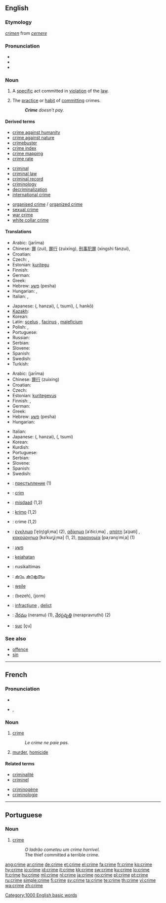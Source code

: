 ==English==
{{wikipedia}}

===Etymology===
{{etyl|la}} ''[[crimen]]'' from ''[[cernere]]''

===Pronunciation===
* {{IPA|/kɹaɪm/}}
* {{audio|en-us-crime.ogg|Audio (US)}}
* {{rhymes|aɪm}}

===Noun===
{{en-noun|s|or|-}}

# {{countable}} A [[specific]] act committed in [[violation]] of the [[law]].
# {{uncountable}} The [[practice]] or [[habit]] of [[commit]]ting crimes.
#: '''''Crime''' doesn’t pay.''

====Derived terms====
{{rel-top3|Terms derived from "crime"}}
* [[crime against humanity]]
* [[crime against nature]]
* [[crimebuster]]
* [[crime index]]
* [[crime mapping]]
* [[crime rate]]
{{rel-mid3}}
* [[criminal]]
* [[criminal law]]
* [[criminal record]]
* [[criminology]]
* [[decriminalization]]
* [[international crime]]
{{rel-mid3}}
* [[organised crime]] / [[organized crime]]
* [[sexual crime]]
* [[war crime]]
* [[white collar crime]]
{{rel-bottom}}

====Translations====
{{trans-top|act violating the law}}
* Arabic: {{Arab|[[جريمة]]}} (jarīma) {{f}}
* Chinese: [[罪]] (zuì), [[罪行]] (zuìxíng), [[刑事犯罪]] (xíngshì fànzuì),
* Croatian: {{t-|hr|zločin|m|alt=zlòčin}}
* Czech: {{t+|cs|zločin|m}}, {{t-|cs|trestný čin|m}}
* Estonian: [[kuritegu]]
* Finnish: {{t+|fi|rikos}}
* German: {{t+|de|Verbrechen|n}}
* Greek: {{t+|el|έγκλημα|n}}
* Hebrew: [[פשע]] (pesha) {{m}}
* Hungarian: {{t|hu|bűntény}}, {{t|hu|bűntett}}
* Italian: {{t+|it|crimine|m}}, {{t+|it|delitto|m}}
{{trans-mid}}
* Japanese: {{Jpan|[[犯罪]]}} ({{Jpan|[[はんざい]]}}, hanzai), {{Jpan|[[罪]]}} ({{Jpan|[[つみ]]}}, tsumi), {{Jpan|[[犯行]]}} ({{Jpan|[[はんこう]]}}, hankō)
* [[Kazakh]]: {{t|kk|қылмыс|tr=qılmıs|sc=Cyrl}}
* Korean: {{t-|ko|범죄|tr=beomjoe|sc=Hang}}
* Latin: [[scelus]] {{n}}, [[facinus]] {{n}}, [[maleficium]] {{n}}
* Polish: {{t-|pl|przestępstwo|n}}, {{t+|pl|zbrodnia|f}}
* Portuguese: {{t+|pt|crime|m}}
* Russian: {{t|ru|преступление|n|tr=prestuplénije}}
* Serbian: {{t-|sr|zločin|m}}
* Slovene: {{t+|sl|zločin|m}}
* Spanish: {{t+|es|delito|m}}
* Swedish: {{t+|sv|brott|n}}
* Turkish: {{t|tr|suç}}
{{trans-bottom}}

{{trans-top|practice or habit of committing crimes}}
* Arabic: {{Arab|[[جريمة]]}} (jarīma) {{f}}
* Chinese: [[罪行]] (zuìxíng)
* Croatian: {{t-|hr|zločin|m|alt=zlòčin}}
* Czech: {{t-|cs|zločinnost|f}}
* Estonian: [[kuritegevus]]
* Finnish: {{t+|fi|rikollisuus}}, {{t+|fi|rikos}}
* German: {{t+|de|Verbrechen|n}}
* Greek: {{t+|el|εγκληματικότητα|f}}
* Hebrew: [[פשע]] (pesha) {{m}}
* Hungarian: {{t+|hu|bűnözés}}
{{trans-mid}}
* Italian: {{t+|it|criminalità|f}}
* Japanese: {{Jpan|[[犯罪]]}} ({{Jpan|[[はんざい]]}}, hanzai), {{Jpan|[[罪]]}} ({{Jpan|[[つみ]]}}, tsumi)
* Korean: {{t-|ko|범죄|tr=beomjoe|sc=Hang}}
* Kurdish: {{t+|ku|جه‌ریمه‌|sc=ku-Arab}}
* Portuguese: {{t+|pt|crime|m}}
* Serbian: {{t-|sr|zločin|m}}
* Slovene: {{t+|sl|zločin|m}}
* Spanish: {{t+|es|delincuencia|m}}
* Swedish: {{t+|sv|brottslighet|c}}
{{trans-bottom}}

{{checktrans-top}}
* {{ttbc|Bulgarian}}: [[престъпление]] {{n}} (1)
* {{ttbc|Catalan}}: [[crim]] {{m}}
* {{ttbc|Dutch}}: [[misdaad]] {{f}} (1,2)
* {{ttbc|Esperanto}}: [[krimo]] (1,2)
* {{ttbc|French}}: crime {{f}} (1,2)
* {{ttbc|Greek}}: [[έγκλημα]] [ˈe̞(ŋ)ɡliˌma] {{n}} (2), [[αδίκημα]] [aˈðiciˌma] {{n}}, [[απάτη]] [aˈpati] {{f}}, [[κακούργημα]] [kaˈkurʝiˌma] {{n}} (1, 2), [[παρανομία]] [paˌrano̞ˈmiˌa] {{f}} (1)
* {{ttbc|Hebrew}}: [[פשע]] {{m}}
* {{ttbc|Indonesian}}: [[jahat|kejahatan]]
* {{ttbc|Lithuanian}}: nusikaltimas {{m}}
* {{ttbc|Malayalam}}: [[കുറ്റം]], [[കുറ്റകൃത്യം]]
* {{ttbc|Manchu}}: [[weile]]
* {{ttbc|Persian}}: {{fa-Arab|[[بزه]]}} (bezeh), {{fa-Arab|[[جرم]]}} (jorm)
* {{ttbc|Romanian}}: [[infracţiune]] {{f}}, [[delict]] {{n}}
* {{ttbc|Telugu}}: [[నేరము]] (neramu) (1), [[నేరప్రవృత్తి]] (nerapravruthi) (2)
* {{ttbc|Turkish}}: [[suç]] [çu]
{{checktrans-bottom}}

===See also===
* [[offence]]
* [[sin]]

[[Category:1000 English basic words]]

----

==French==

===Pronunciation===
* {{audio|Fr-crime.ogg|audio}}
* {{IPA|/kʁim/|lang=fr}}, {{SAMPA|/kRim/}}

===Noun===
{{fr-noun|m}}

# [[#English|crime]]
#: ''Le crime ne paie pas.''
# [[murder]], [[homicide]]

====Related terms====
{{top2}}
* [[criminalité]]
* [[criminel]]
{{mid2}}
* [[criminogène]]
* [[criminologie]]
{{bottom2}}

----

==Portuguese==

===Noun===
{{infl|pt|noun|g=m}}

# [[#English|crime]]
#: ''O ladrão cometeu um crime horrível.''
#: The thief committed a terrible crime.

[[ang:crime]]
[[ar:crime]]
[[de:crime]]
[[et:crime]]
[[el:crime]]
[[fa:crime]]
[[fr:crime]]
[[ko:crime]]
[[hy:crime]]
[[io:crime]]
[[id:crime]]
[[it:crime]]
[[kk:crime]]
[[sw:crime]]
[[ku:crime]]
[[lo:crime]]
[[lt:crime]]
[[hu:crime]]
[[ml:crime]]
[[nl:crime]]
[[ja:crime]]
[[no:crime]]
[[pl:crime]]
[[pt:crime]]
[[ru:crime]]
[[simple:crime]]
[[fi:crime]]
[[sv:crime]]
[[ta:crime]]
[[te:crime]]
[[th:crime]]
[[vi:crime]]
[[wa:crime]]
[[zh:crime]]